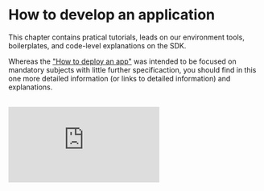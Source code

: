 
# How to develop an application

This chapter contains pratical tutorials, leads on our environment tools, boilerplates, and code-level explanations on
the SDK.

Whereas the ["How to deploy an app"](./deliver) was intended to be focused on mandatory subjects with little
further specificaction, you should find in this one more detailed information (or links to detailed information) and
explanations.

<Cards>
  <Card
    title="Quickstart"
    href="./develop/quickstart"
  />
  <Card
    title="Tutorials"
    href="./develop/tutorials"
  />
  <Card
    title="Environment"
    href="./develop/environment"
  />
  <Card
    title="Tools"
    href="./develop/tools"
  />
  <Card
    title="SDK"
    href="develop/sdk"
  />
  <Card
    title="Community"
    href="introduction/community"
  />
</Cards>

<br/>

<div style={{width: "100%"}} className="center">
  <div style={{position: "relative", paddingBottom: "56.25%", paddingTop: 0, height: 0}}>
    <iframe title="Live App Structure" frameBorder="0" style={{position: "absolute", top: 0, left: 0, width: "100%", height: "100%"}} src="https://view.genial.ly/658d78ce93e6210015e72562" type="text/html" allowscriptaccess="always" allowFullScreen={true} scrolling="yes" allownetworking="all"></iframe>
  </div>
</div>
